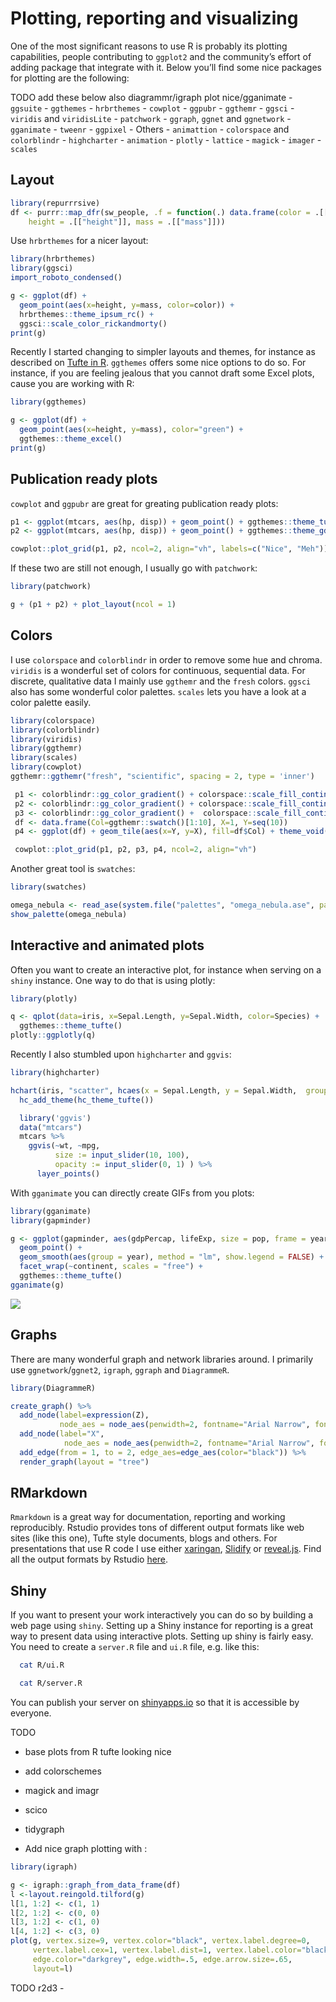 # Plotting, reporting and visualizing

One of the most significant reasons to use R is probably its plotting capabilities, people contributing to `ggplot2` and the community's effort of adding package that integrate with it. Below you'll find some nice packages for plotting are the following:

TODO add these below also diagrammr/igraph plot nice/gganimate
- `ggsuite`
    - `ggthemes`
    - `hrbrthemes`
    - `cowplot`
    - `ggpubr`
    - `ggthemr`
    - `ggsci`
    - `viridis` and `viridisLite`
    - `patchwork`
    - `ggraph`, `ggnet` and `ggnetwork`
    - `gganimate`
    - `tweenr`
    - `ggpixel`
- Others
    - `animattion`
    - `colorspace` and `colorblindr`
    - `highcharter`
    - `animation`
    - `plotly`
    - `lattice`
    - `magick`
    - `imager`
    - `scales`

## Layout

```r
library(repurrrsive)
df <- purrr::map_dfr(sw_people, .f = function(.) data.frame(color = .[["eye_color"]], 
    height = .[["height"]], mass = .[["mass"]]))
```

Use `hrbrthemes` for a nicer layout:

```r
library(hrbrthemes)
library(ggsci)
import_roboto_condensed()

g <- ggplot(df) +
  geom_point(aes(x=height, y=mass, color=color)) +
  hrbrthemes::theme_ipsum_rc() +
  ggsci::scale_color_rickandmorty()
print(g)
```

Recently I started changing to simpler layouts and themes, for instance as described on <a href="http://motioninsocial.com/tufte/">
Tufte in R</a>. `ggthemes` offers some nice options to do so. For instance, if you are feeling jealous that you cannot draft some Excel plots, cause you are working with R:

```r
library(ggthemes)

g <- ggplot(df) +
  geom_point(aes(x=height, y=mass), color="green") +
  ggthemes::theme_excel()
print(g)
```

## Publication ready plots

`cowplot` and `ggpubr` are great for greating publication ready plots:

```r
p1 <- ggplot(mtcars, aes(hp, disp)) + geom_point() + ggthemes::theme_tufte()
p2 <- ggplot(mtcars, aes(hp, disp)) + geom_point() + ggthemes::theme_gdocs()

cowplot::plot_grid(p1, p2, ncol=2, align="vh", labels=c("Nice", "Meh"))
```

If these two are still not enough, I usually go with `patchwork`:

```r
library(patchwork)

g + (p1 + p2) + plot_layout(ncol = 1)
```

## Colors

I use `colorspace`  and `colorblindr` in order to remove some hue and chroma. `viridis` is a wonderful set of colors for continuous, sequential data. For discrete, qualitative data I mainly use `ggthemr` and the `fresh` colors. `ggsci` also has some wonderful color palettes. `scales` lets you have a look at a color palette easily.

```r
library(colorspace)
library(colorblindr)
library(viridis)
library(ggthemr)
library(scales)
library(cowplot)
ggthemr::ggthemr("fresh", "scientific", spacing = 2, type = 'inner')

 p1 <- colorblindr::gg_color_gradient() + colorspace::scale_fill_continuous_sequential("viridis", c1=20, c2=70, l1=25, l2=100)
 p2 <- colorblindr::gg_color_gradient() + colorspace::scale_fill_continuous_sequential("Blues", c1=20, c2=70, l1=25, l2=100)
 p3 <- colorblindr::gg_color_gradient() +  colorspace::scale_fill_continuous_diverging(c1=40)
 df <- data.frame(Col=ggthemr::swatch()[1:10], X=1, Y=seq(10))
 p4 <- ggplot(df) + geom_tile(aes(x=Y, y=X), fill=df$Col) + theme_void()

 cowplot::plot_grid(p1, p2, p3, p4, ncol=2, align="vh")
```

Another great tool  is `swatches`:

```r
library(swatches)

omega_nebula <- read_ase(system.file("palettes", "omega_nebula.ase", package="swatches"))
show_palette(omega_nebula)
```

## Interactive and animated plots

Often you want to create an interactive plot, for instance when serving on a `shiny` instance. One way to do that is using plotly:

```r
library(plotly)

q <- qplot(data=iris, x=Sepal.Length, y=Sepal.Width, color=Species) +
  ggthemes::theme_tufte()
plotly::ggplotly(q)
```

Recently I also stumbled upon `highcharter` and `ggvis`:

```r
library(highcharter)

hchart(iris, "scatter", hcaes(x = Sepal.Length, y = Sepal.Width,  group=Species)) %>%
  hc_add_theme(hc_theme_tufte())
```

```r
  library('ggvis')
  data("mtcars")
  mtcars %>%
    ggvis(~wt, ~mpg,  
          size := input_slider(10, 100),
          opacity := input_slider(0, 1) ) %>%  
      layer_points()
```

With `gganimate` you can directly create GIFs from you plots:

```r
library(gganimate)
library(gapminder)

g <- ggplot(gapminder, aes(gdpPercap, lifeExp, size = pop, frame = year)) +
  geom_point() +
  geom_smooth(aes(group = year), method = "lm", show.legend = FALSE) +
  facet_wrap(~continent, scales = "free") +
  ggthemes::theme_tufte()
gganimate(g)
```

![](https://rawgit.com/dirmeier/essential-R/master/fig/gganimate.gif)

## Graphs

There are many wonderful graph and network libraries around. I primarily use `ggnetwork`/`ggnet2`, `igraph`, `ggraph` and `DiagrammeR`.

```r
library(DiagrammeR)

create_graph() %>%
  add_node(label=expression(Z),
           node_aes = node_aes(penwidth=2, fontname="Arial Narrow", fontcolor = "black", fillcolor="white", color="black")) %>%
  add_node(label="X",
            node_aes = node_aes(penwidth=2, fontname="Arial Narrow", fontcolor = "black", fillcolor="grey", color="black")) %>%
  add_edge(from = 1, to = 2, edge_aes=edge_aes(color="black")) %>%
  render_graph(layout = "tree")
```


## RMarkdown

`Rmarkdown` is a great way for documentation, reporting and working reproducibly. Rstudio provides tons of different output formats like web sites (like this one), Tufte style documents, blogs and others. 
For presentations that use R code I use either <a href="https://github.com/yihui/xaringan">xaringan</a>, <a href="http://slidify.org/">Slidify</a> or <a href="https://rmarkdown.rstudio.com/revealjs_presentation_format.html">reveal.js</a>. Find all the output formats by Rstudio [here](https://rmarkdown.rstudio.com/lesson-9.html).

## Shiny

If you want to present your work interactively you can do so by building a web page using `shiny`. Setting up a Shiny instance for reporting is a great way to present data using interactive plots.
Setting up shiny is fairly easy. You need to create a `server.R` file and `ui.R` file, e.g. like this:

```bash
  cat R/ui.R
```

```bash
  cat R/server.R
```

You can publish your server on <a href="http://www.shinyapps.io/">shinyapps.io</a> so that it is accessible by everyone.

TODO

- base plots from R tufte looking nice
- add colorschemes
- magick and imagr
- scico
- tidygraph

- Add nice graph plotting with :


```r
library(igraph)

g <- igraph::graph_from_data_frame(df)
l <-layout.reingold.tilford(g) 
l[1, 1:2] <- c(1, 1)
l[2, 1:2] <- c(0, 0)
l[3, 1:2] <- c(1, 0)
l[4, 1:2] <- c(3, 0)
plot(g, vertex.size=9, vertex.color="black", vertex.label.degree=0,
     vertex.label.cex=1, vertex.label.dist=1, vertex.label.color="black", 
     edge.color="darkgrey", edge.width=.5, edge.arrow.size=.65, 
     layout=l)
```


TODO r2d3 - 

